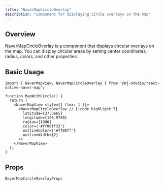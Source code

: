 ```yaml
---
title: "NaverMapCircleOverlay"
description: "Component for displaying circle overlays on the map"
---
```


## Overview

NaverMapCircleOverlay is a component that displays circular overlays on the map.
You can display circular areas by setting center coordinates, radius, colors, and other properties.

## Basic Usage

```tsx
import { NaverMapView, NaverMapCircleOverlay } from '@mj-studio/react-native-naver-map';

function MapWithCircle() {
  return (
    <NaverMapView style={{ flex: 1 }}>
      <NaverMapCircleOverlay // [!code highlight:7]
        latitude={37.5665}
        longitude={126.9780}
        radius={1000}
        color={'#ff00ff33'}
        outlineColor={'#ff00ff'}
        outlineWidth={2}
      />
    </NaverMapView>
  );
}
```

## Props

`NaverMapCircleOverlayProps`

<AutoTypeTable path="../src/component/NaverMapCircleOverlay.tsx" name="NaverMapCircleOverlayProps" />